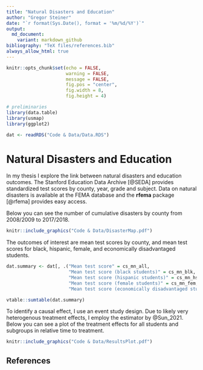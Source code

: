 ```yaml
---
title: "Natural Disasters and Education"
author: "Gregor Steiner"
date: "`r format(Sys.Date(), format = '%m/%d/%Y')`"
output:
  md_document:
    variant: markdown_github
bibliography: "TeX files/references.bib" 
always_allow_html: true
---
```


```r
knitr::opts_chunk$set(echo = FALSE,
                      warning = FALSE,
                      message = FALSE,
                      fig.pos = "center",
                      fig.width = 8,
                      fig.height = 4)
```




```r
# preliminaries
library(data.table)
library(usmap)
library(ggplot2)

dat <- readRDS("Code & Data/Data.RDS")

```


# Natural Disasters and Education

In my thesis I explore the link between natural disasters and education outcomes. The Stanford Education Data Archive [@SEDA] provides standardized test scores by county, year, grade and subject. Data on natural disasters is available at the FEMA database and the **rfema** package [@rfema] provides easy access.

Below you can see the number of cumulative disasters by county from 2008/2009 to 2017/2018.

```r
knitr::include_graphics("Code & Data/DisasterMap.pdf")

```

The outcomes of interest are mean test scores by county, and mean test scores for black, hispanic, female, and economically disadvantaged students.

```r
dat.summary <- dat[, .("Mean test score" = cs_mn_all,
                       "Mean test score (black students)" = cs_mn_blk,
                       "Mean test score (hispanic students)" = cs_mn_hsp,
                       "Mean test score (female students)" = cs_mn_fem,
                       "Mean test score (economically disadvantaged students)" = cs_mn_ecd)]

vtable::sumtable(dat.summary)
```



To identify a causal effect, I use an event study design. Due to likely very heterogenous treatment effects, I employ the estimator by @Sun_2021. Below you can see a plot of the treatment effects for all students and subgroups in relative time to treatment.

```r
knitr::include_graphics("Code & Data/ResultsPlot.pdf")
```


## References


